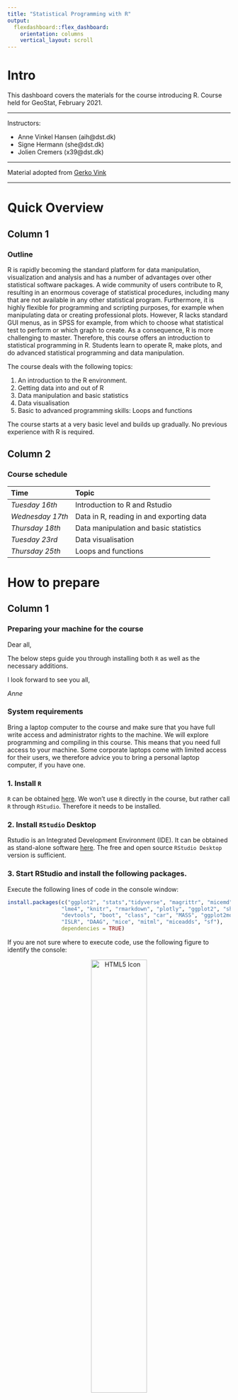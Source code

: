 ```yaml
---
title: "Statistical Programming with R"
output: 
  flexdashboard::flex_dashboard:
    orientation: columns
    vertical_layout: scroll
---
```


# Intro{.sidebar}

This dashboard covers the materials for the course introducing R. Course held for GeoStat, February 2021.

---

Instructors: 

 - Anne Vinkel Hansen (aih@dst.dk)
 - Signe Hermann (she@dst.dk)
 - Jolien Cremers (x39@dst.dk)


---

Material adopted from [Gerko Vink](https://github.com/gerkovink/R)


---
# Quick Overview

## Column 1

### Outline
R is rapidly becoming the standard platform for data manipulation, visualization and analysis and has a number of advantages over other statistical software packages. A wide community of users contribute to R, resulting in an enormous coverage of statistical procedures, including many that are not available in any other statistical program. Furthermore, it is highly flexible for programming and scripting purposes, for example when manipulating data or creating professional plots. However, R lacks standard GUI menus, as in SPSS for example, from which to choose what statistical test to perform or which graph to create. As a consequence, R is more challenging to master. Therefore, this course offers an introduction to statistical programming in R. Students learn to operate R, make plots, and do advanced statistical programming and data manipulation. 


The course deals with the following topics:

1.	An introduction to the R environment.
2.  Getting data into and out of R 
3.  Data manipulation and basic statistics 
4.	Data visualisation
5.  Basic to advanced programming skills: Loops and functions

The course starts at a very basic level and builds up gradually. No previous experience with R is required.

## Column 2

### Course schedule 

| Time            | Topic                                           |
|:----------------|:------------------------------------------------|
| *Tuesday 16th*  | Introduction to R and Rstudio                   |
| *Wednesday 17th*| Data in R, reading in and exporting data        |
| *Thursday 18th* | Data manipulation and basic statistics          |
| *Tuesday 23rd*  | Data visualisation                              |
| *Thursday 25th* | Loops and functions                             |


# How to prepare

## Column 1

### Preparing your machine for the course
Dear all, 

The below steps guide you through installing both `R` as well as the necessary additions.

I look forward to see you all,  

*Anne*

### **System requirements**

Bring a laptop computer to the course and make sure that you have full write access and administrator rights to the machine. We will explore programming and compiling in this course. This means that you need full access to your machine. Some corporate laptops come with limited access for their users, we therefore advice you to bring a personal laptop computer, if you have one. 

### **1. Install `R`**
`R` can be obtained [here](https://cran.r-project.org). We won't use `R` directly in the course, but rather call `R` through `RStudio`. Therefore it needs to be installed. 

### **2. Install `RStudio` Desktop**

Rstudio is an Integrated Development Environment (IDE). It can be obtained as stand-alone software [here](https://www.rstudio.com/products/rstudio/download/#download). The free and open source `RStudio Desktop` version is sufficient.

### **3. Start RStudio and install the following packages. **

Execute the following lines of code in the console window:

```r
install.packages(c("ggplot2", "stats","tidyverse", "magrittr", "micemd", "jomo", "pan", 
                 "lme4", "knitr", "rmarkdown", "plotly", "ggplot2", "shiny", 
                 "devtools", "boot", "class", "car", "MASS", "ggplot2movies", 
                 "ISLR", "DAAG", "mice", "mitml", "miceadds", "sf"), 
                 dependencies = TRUE)
```


If you are not sure where to execute code, use the following figure to identify the console:

<center>
  <img src="console.png" alt="HTML5 Icon" width = 50%>
</center>

Just copy and paste the installation command and press the return key. When asked 

```r
Do you want to install from sources the package which needs 
compilation? (Yes/no/cancel)
```

type `Yes` in the console and press the return key. 


## Column 2

### More about installing R

- [An introduction to R](https://intro2r.com/) Chapter 1

# Tuesday 16th

## Column 1

### Materials
We adapt the course as we go. To ensure that you work with the latest iteration of the course materials, we advice all course participants to access the materials online.

- Part A: Introduction
    - [Lecture A](Contents/Material/Part A - Introduction/Lecture_A.html)
    - [Practical A](Contents/Material/Part A - Introduction/Practical-A.html)
    - [Practical A with solutions](Contents/Material/Part A - Introduction/Practical_A_walkthrough.html)
    - [`notebook.R`](Contents/Material/Part A - Introduction/notebook.R)
    <!-- - [`markdown.Rmd`](Contents/Material/Part A - Introduction/markdown.Rmd) -->
    - [`boys.RData`](Contents/Material/Part A - Introduction/boys.RData)


All lectures are in `html` format. Practicals are walkthrough files that guide you through the exercises. `Impractical` files contain the exercises, without walkthrough, explanations and solutions. 

## Column 2

### Useful references

- [The tidyverse style guide](https://style.tidyverse.org)
- [The R project homepage](https://www.r-project.org/) 
- [CRAN task view for official statistics](https://cran.r-project.org/web/views/OfficialStatistics.html)
- [CRAN area for contributed documentation](https://cran.r-project.org/other-docs.html) No longer actively maintained, but a lot of good resources
- Some places to find the `R` community:
  - [#rstats hashtag](https://twitter.com/search?q=%23rstats)
  - [Rweekly](https://rweekly.org/)
  - [R-bloggers](https://www.r-bloggers.com/)
  - [Stack Overflow](https://stackoverflow.com/) A good place to ask questions. Check if your question has been answered before, and make sure to phrase it carefully and correctly. 

The above links are useful references that connect to today's materials. 


# Wednesday 17th

## Column 1

### Materials

- Part B: `R` Functionality and reading in data
    - [Lecture B](Contents/Material/Part B - R-functionality/Lecture_B.html)
    - [Practical B](Contents/Material/Part B - R-functionality/Practical_B_walkthrough.html)
    - [Practical B with solutions](Contents/Material/Part B - R-functionality/Practical_B.html)
    - [`cabinet.txt`](Contents/Material/Part B - R-functionality/cabinet.txt)

## Column 2

### E-books 

- [An introduction to R](https://intro2r.com/) Chapter 1-3
- [Hands-on programming with R](https://rstudio-education.github.io/hopr/)



# Thursday 18th 

## Column 1

### Materials
- Part C: Data manipulation and basic statistics
    - [Lecture C](Contents/Material/Part C - Pipes/Lecture_C.html)
    - [Practical C](Contents/Material/Part C - Pipes/Practical_C_walkthrough.html)
    - [Practical C with solutions](Contents/Material/Part C - Pipes/Practical_C.html)
    
## Column 2

### Useful links

- [`magrittr`](https://magrittr.tidyverse.org)
- [`R` for Data Science](http://r4ds.had.co.nz) - [Chapter 18 on pipes](http://r4ds.had.co.nz/pipes.html)


# Tuesday 23rd

## Column 1

### Materials
- Part D: Data visualization
    <!-- - [Lecture E](Contents/Material/Part I - Data visualization/Lecture_i.html) -->
    <!-- - [Practical E](Contents/Material/Part I - Data visualization/Practical_i_walkthrough.html) -->
    <!-- - [Practical E - using ggplot](Contents/Material/Part I - Data visualization/Practical_i_walkthrough_ggplot.html) -->
    <!-- - [Impractical E](Contents/Material/Part I - Data visualization/Practical_i.html). -->
    <!-- - [DK_map.shp](Contents/Material/Part I - Data visualization/DK_map.shp), [DK_map.shx](Contents/Material/Part I - Data visualization/DK_map.shx), [DK_map.dbf](Contents/Material/Part I - Data visualization/DK_map.dbf), [DK_map.prj](Contents/Material/Part I - Data visualization/DK_map.prj)  shapefiles for mapping data on Danish municipalities -->

All lectures are in `html` format. Practicals are walkthrough files that guide you through the exercises. `Impractical` files contain the exercises, without walkthrough, explanations and solutions.

## Column 2

### Useful links

- [An introduction to R](https://intro2r.com/) Chapter 4-5
- [The `ggplot2` reference page](https://ggplot2.tidyverse.org/reference/)

The above link details pretty much all you can do with package `ggplot2`.

- [Geocomputation with `R`](https://bookdown.org/robinlovelace/geocompr/)

The `sf` setup for `R` is relatively new, and a lot of material about spatial data in `R` uses the older `sp` setup. This book is an introduction to spatial data the `sf` way.


# Thursday 25th 

## Column 1

### Materials
- Part E: Loops and functions
    <!-- - [Lecture F](Contents/Material/Part E - Functions apply and looping/Lecture_E.html) -->
    <!-- - [Lecture F Handout](Contents/Material/Part E - Functions apply and looping/Lecture_E_handout.html) -->
    <!-- - [Practical F](Contents/Material/Part E - Functions apply and looping/Practical_E_barebone.html) -->
    <!-- - [Practical F with solutions](Contents/Material/Part E - Functions apply and looping/Practical_E_walkthrough.html) -->

All lectures are in `html` format. Practicals are are provided both as naked questions but also with ample explanations and solutions - choose according to your taste!

## Column 2

### Useful References
- [An introduction to R](https://intro2r.com/) Chapter 7
- [The Google R style guide](https://google.github.io/styleguide/Rguide.xml)

The above links are useful references that connect to today's materials.


# Further studies

## Column 1

### What to do after the course

The following references are currently available for free, either as pdfs or as extensive webpages (written with [RMarkdown](https://rmarkdown.rstudio.com/) and [bookdown](https://bookdown.org/)). They are all very useful and we highly recommend them. 

- [R for Data Science](https://r4ds.had.co.nz): written by Hadley Wickham and Garrett Grolemund this book relies almost exclusively on the [tidyverse](https://www.tidyverse.org/) approach to data analysis. Many highly effective tools will be right at your fingertips after reading this book and working through the many exercises.
- [Hands-On Programming with R](https://rstudio-education.github.io/hopr/): a great read by Garrett Grolemund emphasizing programming techniques with R. 
- [Advanced R](https://adv-r.hadley.nz/): You want to gain deeper knowledge of R and you wnat to learn from one of the most influential R contributors. This one is for you!
- [Introduction to Statistical Learning](http://faculty.marshall.usc.edu/gareth-james/ISL/): an introductory book on statistical learning, with applications in R. The R code is somewhat old-style and you might be able to find newer packages for the tasks, but ths is a solid read well worth the effort.
- [Data Analysis and Graphics Using R](http://www.pindex.com/uploads/post_docs/Maindonald%20Data%20Analysis%20and%20Graphics(PINDEX-DOC-6953).pdf): a detailed book that covers a lot about categorical data analysis and fitting `glm`s in `R`.


## Column 2

